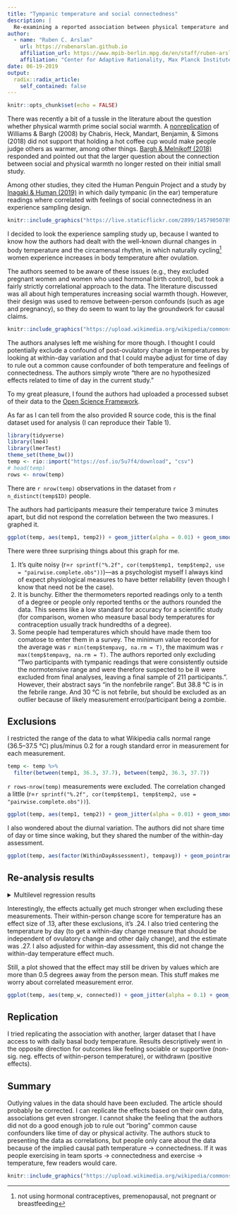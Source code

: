 ```yaml
---
title: "Tympanic temperature and social connectedness"
description: |
  Re-examining a reported association between physical temperature and social connectedness.
author:
  - name: "Ruben C. Arslan"
    url: https://rubenarslan.github.io
    affiliation_url: https://www.mpib-berlin.mpg.de/en/staff/ruben-arslan
    affiliation: "Center for Adaptive Rationality, Max Planck Institute for Human Development, Berlin"
date: 06-19-2019
output:
  radix::radix_article:
    self_contained: false
---
```



```r
knitr::opts_chunk$set(echo = FALSE)
```

There was recently a bit of a tussle in the literature about the question whether physical warmth prime social social warmth.
A [nonreplication](https://econtent.hogrefe.com/doi/abs/10.1027/1864-9335/a000361) of Williams & Bargh (2008) by Chabris, Heck, Mandart, Benjamin, & Simons (2018) did not support that holding a hot coffee cup would make people judge others as warmer, among other things. 
[Bargh & Melnikoff (2018)](https://econtent.hogrefe.com/doi/abs/10.1027/1864-9335/a000387) responded and pointed out that the larger question about the connection between social and physical warmth no longer rested on their initial small study. 

Among other studies, they cited the Human Penguin Project and a study by [Inagaki & Human (2019)](https://psycnet.apa.org/fulltext/2019-31329-001.html) in which daily tympanic (in the ear) temperature readings where correlated with feelings of social connectedness in an experience sampling design.

```r
knitr::include_graphics("https://live.staticflickr.com/2899/14579050789_7a1623171a_o_d.jpg")
```

I decided to look the experience sampling study up, because I wanted to know how the authors had dealt with the well-known diurnal changes in body temperature and the circamensal rhythm, in which naturally cycling^[not using hormonal contraceptives, premenopausal, not pregnant or breastfeeding] women experience increases in body temperature after ovulation. 

The authors seemed to be aware of these issues (e.g., they excluded pregnant women and women who used hormonal birth control), but took a fairly strictly correlational approach to the data. The literature discussed was all about high temperatures increasing social warmth though. However, their design was used to remove between-person confounds (such as age and pregnancy), so they do seem to want to lay the groundwork for causal claims.

<aside>
```r
knitr::include_graphics("https://upload.wikimedia.org/wikipedia/commons/0/05/Body_Temp_Variation.png")
```
</aside>

The authors analyses left me wishing for more though. I thought I could potentially exclude a confound of post-ovulatory change in temperatures by looking at within-day variation and that I could maybe adjust for time of day to rule out a common cause confounder of both temperature and feelings of connectedness. The authors simply wrote "there are no hypothesized effects related to time of day in the current study."

To my great pleasure, I found the authors had uploaded a processed subset of their data to the [Open Science Framework](https://osf.io/at6d8/).

As far as I can tell from the also provided R source code, this is the final dataset used for analysis (I can reproduce their Table 1).


```r
library(tidyverse)
library(lme4)
library(lmerTest)
theme_set(theme_bw())
temp <- rio::import("https://osf.io/5u7f4/download", "csv")
# head(temp)
rows <- nrow(temp)
```

There are `r nrow(temp)` observations in the dataset from `r n_distinct(temp$ID)` people.

The authors had participants measure their temperature twice 3 minutes apart, but did not respond the correlation between the two measures. I graphed it.

```r
ggplot(temp, aes(temp1, temp2)) + geom_jitter(alpha = 0.01) + geom_smooth()
```

There were three surprising things about this graph for me. 

1. It's quite noisy (r=`r sprintf("%.2f", cor(temp$temp1, temp$temp2, use = "pairwise.complete.obs"))`)—as a psychologist myself I always kind of expect physiological measures to have better reliability (even though I know that need not be the case). 
2. It is bunchy. Either the thermometers reported readings only to a tenth of a degree or people only reported tenths or the authors rounded the data. This seems like a low standard for accuracy for a scientific study (for comparison, women who measure basal body temperatures for contraception usually track hundredths of a degree).
3. Some people had temperatures which should have made them too comatose to enter them in a survey. The minimum value recorded for the average was `r min(temp$tempavg, na.rm = T)`, the maximum was  `r max(temp$tempavg, na.rm = T)`. The authors reported only excluding "Two participants with tympanic readings that were consistently outside the normotensive range and were therefore suspected to be ill were excluded from final analyses, leaving a final sample of 211 participants.". However, their abstract says "in the nonfebrile range". But 38.8 °C is in the febrile range. And 30 °C is not febrile, but should be excluded as an outlier because of likely measurement error/participant being a zombie.

## Exclusions

I restricted the range of the data to what Wikipedia calls normal range (36.5–37.5 °C) plus/minus 0.2 for a rough standard error in measurement for each measurement.

```r
temp <- temp %>% 
  filter(between(temp1, 36.3, 37.7), between(temp2, 36.3, 37.7))
```

`r rows-nrow(temp)` measurements were excluded. The correlation changed a little (r=`r sprintf("%.2f", cor(temp$temp1, temp$temp2, use = "pairwise.complete.obs"))`).

```r
ggplot(temp, aes(temp1, temp2)) + geom_jitter(alpha = 0.01) + geom_smooth()
```

I also wondered about the diurnal variation. The authors did not share time of day or time since waking, but they shared the number of the within-day assessment.

```r
ggplot(temp, aes(factor(WithinDayAssessment), tempavg)) + geom_pointrange(stat = 'summary')
```

## Re-analysis results
<details><summary>Multilevel regression results</summary>
```r
temp <- temp %>% 
  group_by(ID) %>% 
  mutate(temp_b = mean(tempavg, na.rm = T),
         temp_w = tempavg - temp_b) %>% 
    group_by(ID, Day) %>% 
  mutate(temp_b_day = mean(tempavg, na.rm = T),
         temp_w_day = tempavg - temp_b_day)
ggplot(temp, aes(tempavg, connected)) + geom_jitter(alpha = 0.01) + geom_smooth()


summary(lmer(tempavg ~  (1 | ID) + (1 | ID:Day), temp))
summary(lmer(connected ~  temp_b + temp_w  + (1 | ID) + (1 | ID:Day), temp))
summary(lmer(connected ~  temp_b + temp_b_day + temp_w_day + (1 | ID) + (1 | ID:Day), temp))
summary(lmer(connected ~  temp_b + temp_b_day + temp_w_day + factor(WithinDayAssessment) + (1 | ID) + (1 | ID:Day), temp))
```

</details>

Interestingly, the effects actually get much stronger when excluding these measurements. Their within-person change score for temperature has an effect size of .13, after these exclusions, it's .24. I also tried centering the temperature by day (to get a within-day change measure that should be independent of ovulatory change and other daily change), and the estimate was .27. I also adjusted for within-day assessment, this did not change the within-day temperature effect much.

Still, a plot showed that the effect may still be driven by values which are more than 0.5 degrees away from the person mean. This stuff makes me worry about correlated measurement error.

```r
ggplot(temp, aes(temp_w, connected)) + geom_jitter(alpha = 0.1) + geom_smooth() + geom_smooth(method = "lm")
```

## Replication
I tried replicating the association with another, larger dataset that I have access to with daily basal body temperature. Results descriptively went in the opposite direction for outcomes like feeling sociable or supportive (non-sig. neg. effects of within-person temperature), or withdrawn (positive effects). 

## Summary

Outlying values in the data should have been excluded. The article should probably be corrected. I can replicate the effects based on their own data, associations get even stronger. I cannot shake the feeling that the authors did not do a good enough job to rule out "boring" common cause confounders like time of day or physical activity. The authors stuck to presenting the data as correlations, but people only care about the data because of the implied causal path temperature -> connectedness. If it was people exercising in team sports -> connectedness and exercise -> temperature, few readers would care.


```r
knitr::include_graphics("https://upload.wikimedia.org/wikipedia/commons/a/a3/Aptenodytes_forsteri_-Snow_Hill_Island%2C_Antarctica_-adults_and_juvenile-8.jpg")
```
